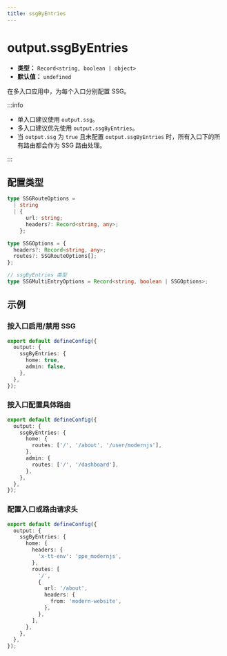 ```yaml
---
title: ssgByEntries
---
```


# output.ssgByEntries

- **类型：** `Record<string, boolean | object>`
- **默认值：** `undefined`

在多入口应用中，为每个入口分别配置 SSG。

:::info
- 单入口建议使用 `output.ssg`。
- 多入口建议优先使用 `output.ssgByEntries`。
- 当 `output.ssg` 为 `true` 且未配置 `output.ssgByEntries` 时，所有入口下的所有路由都会作为 SSG 路由处理。

:::


## 配置类型

```ts
type SSGRouteOptions =
  | string
  | {
      url: string;
      headers?: Record<string, any>;
    };

type SSGOptions = {
  headers?: Record<string, any>;
  routes?: SSGRouteOptions[];
};

// ssgByEntries 类型
type SSGMultiEntryOptions = Record<string, boolean | SSGOptions>;
```

## 示例

### 按入口启用/禁用 SSG

```ts title="modern.config.ts"
export default defineConfig({
  output: {
    ssgByEntries: {
      home: true,
      admin: false,
    },
  },
});
```

### 按入口配置具体路由

```ts title="modern.config.ts"
export default defineConfig({
  output: {
    ssgByEntries: {
      home: {
        routes: ['/', '/about', '/user/modernjs'],
      },
      admin: {
        routes: ['/', '/dashboard'],
      },
    },
  },
});
```

### 配置入口或路由请求头

```ts title="modern.config.ts"
export default defineConfig({
  output: {
    ssgByEntries: {
      home: {
        headers: {
          'x-tt-env': 'ppe_modernjs',
        },
        routes: [
          '/',
          {
            url: '/about',
            headers: {
              from: 'modern-website',
            },
          },
        ],
      },
    },
  },
});
```
